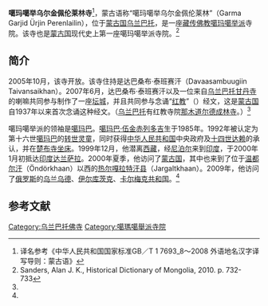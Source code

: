 {{Infobox Tibetan Buddhist monastery
|name =噶玛噶举乌尔金佩伦莱林寺
|image =
|image size =
|alt = 
|caption = 
|t=
|w=
|to = 
|ipa={{IPA|}}
|z=
|thdl=
|e=
|tc=噶瑪噶舉烏爾金佩倫萊林寺
|s=噶玛噶举乌尔金佩伦莱林寺
|p=
|m=
|k=
|pushpin_map = 
|latd =  | latm = | lats =  | latNS = 
|longd= | longm= | longs =| longEW = 
|map_caption = 
|mapsize = 250
|location_country = Mongolia
|location= [[蒙古国|蒙古国]][[乌兰巴托|乌兰巴托]]
|coordinates_display =
|founded_by =
|date_founded =
|date_renovated =
|sect =[[噶玛噶举派|噶玛噶举派]]
|lineage= 
|dedicated_to =
|head_lama =
|colleges=
|no._of_monks =
|architecture =  
|festivals=
|footnotes = 
}}

'''噶玛噶举乌尔金佩伦莱林寺'''<ref>译名参考《中华人民共和国国家标准GB／T 1 7693_8～2008 外语地名汉字译写导则：蒙古语》</ref>，蒙古语称“噶玛噶举乌尔金佩伦莱林”（Garma Garjid Ürjin Perenlailin），位于[[蒙古国|蒙古国]][[乌兰巴托|乌兰巴托]]，是一座[[藏传佛教|藏传佛教]][[噶玛噶举派|噶玛噶举派]]寺院。该寺也是[[蒙古国|蒙古国]]现代史上第一座噶玛噶举派寺院。<ref name=san>Sanders, Alan J. K., Historical Dictionary of Mongolia, 2010. p. 732-733</ref>

==简介==
2005年10月，该寺开放。该寺住持是达巴桑布·泰班赛汗（Davaasambuugiin Taivansaikhan）。2007年6月，达巴桑布·泰班赛汗以及一位来自[[乌兰巴托|乌兰巴托]][[甘丹寺_(蒙古国)|甘丹寺]]的喇嘛共同参与制作了一座[[坛城|坛城]]，并且共同参与念诵“[[红教|红教]]”（{{lang-en|red faith}}）经文，这是[[蒙古国|蒙古国]]自1937年以来首次念诵这种经文。（[[乌兰巴托|乌兰巴托]]有红教寺院[[那木道尔德成林寺|那木道尔德成林寺]]。）<ref name=san/>

噶玛噶举派的领袖是[[噶玛巴|噶玛巴]]。[[噶玛巴·伍金赤列多吉|噶玛巴·伍金赤列多吉]]生于1985年。1992年被认定为第十六世[[噶玛巴|噶玛巴]]的[[转世灵童|转世灵童]]，同时获得[[中华人民共和国|中华人民共和国]]中央政府及[[十四世达赖|十四世达赖]]的承认，并在[[楚布寺|楚布寺]][[坐床|坐床]]。1999年12月，他潜离[[西藏|西藏]]，经[[尼泊尔|尼泊尔]]来到[[印度|印度]]，于2000年1月初抵达[[印度|印度]][[达兰萨拉|达兰萨拉]]。2000年夏季，他访问了[[蒙古国|蒙古国]]，其中也来到了位于[[温都尔汗|温都尔汗]]（Öndörkhaan）以西的[[热尔嘎拉特汗县|热尔嘎拉特汗县]]（Jargaltkhaan）。2009年，他访问了[[俄罗斯|俄罗斯]]的[[乌兰乌德|乌兰乌德]]、[[伊尔库茨克|伊尔库茨克]]、[[卡尔梅克共和国|卡尔梅克共和国]]。<ref name=san/>

==参考文献==
{{reflist}}

[[Category:乌兰巴托佛寺|Category:乌兰巴托佛寺]]
[[Category:噶瑪噶舉派寺院|Category:噶瑪噶舉派寺院]]